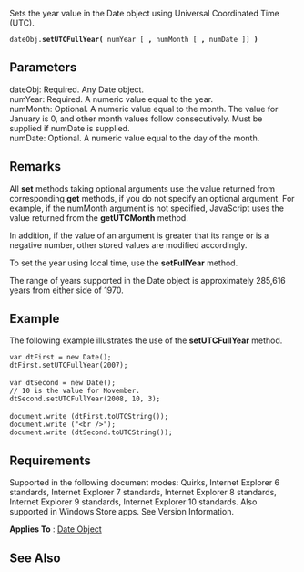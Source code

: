 Sets the year value in the Date object using Universal Coordinated Time (UTC).

 dateObj.'''setUTCFullYear(''' numYear [ ''',''' numMonth [ ''',''' numDate ]] ''')'''

==Parameters==
; dateObj: Required. Any Date object.
; numYear: Required. A numeric value equal to the year.
; numMonth: Optional. A numeric value equal to the month. The value for January is 0, and other month values follow consecutively. Must be supplied if numDate is supplied.
; numDate: Optional. A numeric value equal to the day of the month.

==Remarks==
All '''set''' methods taking optional arguments use the value returned from corresponding '''get''' methods, if you do not specify an optional argument. For example, if the numMonth argument is not specified, JavaScript uses the value returned from the '''getUTCMonth''' method.

In addition, if the value of an argument is greater that its range or is a negative number, other stored values are modified accordingly.

To set the year using local time, use the '''setFullYear''' method.

The range of years supported in the Date object is approximately 285,616 years from either side of 1970.


==Example==
The following example illustrates the use of the '''setUTCFullYear''' method.

 var dtFirst = new Date();
 dtFirst.setUTCFullYear(2007);
 
 var dtSecond = new Date();
 // 10 is the value for November. 
 dtSecond.setUTCFullYear(2008, 10, 3); 
 
 document.write (dtFirst.toUTCString());
 document.write ("&lt;br /&gt;");
 document.write (dtSecond.toUTCString());

==Requirements==
Supported in the following document modes: Quirks, Internet Explorer 6 standards, Internet Explorer 7 standards, Internet Explorer 8 standards, Internet Explorer 9 standards, Internet Explorer 10 standards. Also supported in Windows Store apps. See Version Information.

'''Applies To''' : [[Objects/Date|Date Object]]


==See Also==

              

              

              
